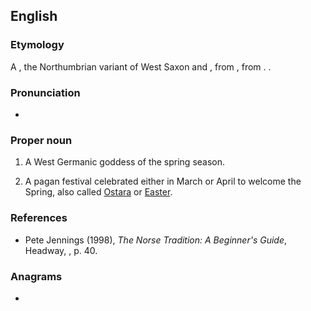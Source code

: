 ==English==

===Etymology===
A {{lbor|en|ang|Ēostre|nocap=1}}, the Northumbrian variant of West Saxon {{m|ang|Ēastre||a word referring to "the rising dawn" to indicate the season of Spring}} and {{m|ang|ēastre||Easter}}, from {{der|en|gmw-pro|*austrā}}, from {{der|en|gem-pro|*Austrǭ||Easter, springtime}}. {{doublet|en|Easter}}.

===Pronunciation===
* {{ang-IPA|Eostre}}

===Proper noun===
{{en-proper noun}}
{{wikipedia}}

# A West Germanic goddess of the spring season.
# {{lb|en|paganism}} A pagan festival celebrated either in March or April to welcome the Spring, also called [[Ostara]] or [[Easter]].

===References===
* Pete Jennings (1998), ''The Norse Tradition: A Beginner's Guide'', Headway, {{ISBN|0-340-72082-4}}, p. 40.

===Anagrams===
* {{anagrams|en|a=eeorst|Rosete|STEREO|e-store|erotes|stereo|stereo-}}

{{C|en|Festivals}}
